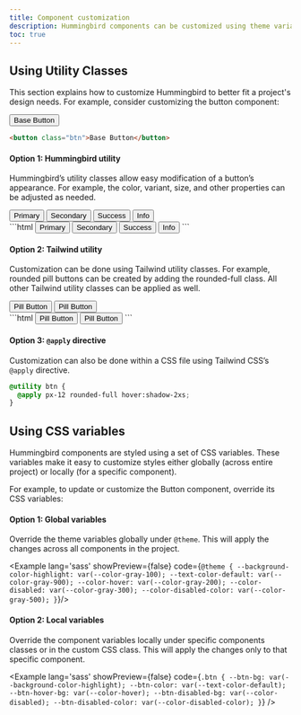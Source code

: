 ```yaml
---
title: Component customization
description: Hummingbird components can be customized using theme variables, utility classes, or custom CSS to match specific design needs.
toc: true
---
```


## Using Utility Classes

This section explains how to customize Hummingbird to better fit a project's design needs. For example, consider customizing the button component:

<button class="btn mb-4">Base Button</button>

```html
<button class="btn">Base Button</button>
```

#### Option 1: Hummingbird utility

Hummingbird’s utility classes allow easy modification of a button’s appearance. For example, the color, variant, size, and other properties can be adjusted as needed.

<div class='flex flex-wrap gap-2 mb-4'>
  <button class="btn btn-primary">Primary</button>
  <button class="btn btn-subtle-secondary">Secondary</button>
  <button class="btn btn-outline-success">Success</button>
  <button class="btn btn-text-info">Info</button>
</div>
```html
<button class="btn btn-primary">Primary</button>
<button class="btn btn-subtle-secondary">Secondary</button>
<button class="btn btn-outline-success">Success</button>
<button class="btn btn-text-info">Info</button>
```

#### Option 2: Tailwind utility

Customization can be done using Tailwind utility classes. For example, rounded pill buttons can be created by adding the rounded-full class. All other Tailwind utility classes can be applied as well.

<div class='flex flex-wrap gap-2 mb-4'>
  <button class="btn btn-primary rounded-full">Pill Button</button>
  <button class="btn btn-subtle-secondary px-12 rounded-full hover:shadow-2xs">Pill Button</button>
</div>
```html
<button class="btn btn-primary rounded-full">Pill Button</button>
<button class="btn btn-subtle-secondary px-12 rounded-full hover:shadow-2xs">Pill Button</button>
```

<h4 class='font-medium'>Option 3: <code class='text-base'>@apply</code> directive</h4>

Customization can also be done within a CSS file using Tailwind CSS’s `@apply` directive.

```css
@utility btn {
  @apply px-12 rounded-full hover:shadow-2xs;
}
```

## Using CSS variables

Hummingbird components are styled using a set of CSS variables. These variables make it easy to customize styles either globally (across entire project) or locally (for a specific component).

For example, to update or customize the Button component, override its CSS variables:

#### Option 1: Global variables

Override the theme variables globally under `@theme`. This will apply the changes across all components in the project.

<Example lang='sass' showPreview={false}
  code={`@theme {
    --background-color-highlight: var(--color-gray-100);
    --text-color-default: var(--color-gray-900);
    --color-hover: var(--color-gray-200);
    --color-disabled: var(--color-gray-300);
    --color-disabled-color: var(--color-gray-500);
  }`}/>

#### Option 2: Local variables

Override the component variables locally under specific components classes or in the custom CSS class. This will apply the changes only to that specific component.

<Example lang='sass' showPreview={false}
  code={`.btn {
    --btn-bg: var(--background-color-highlight);
    --btn-color: var(--text-color-default);
    --btn-hover-bg: var(--color-hover);
    --btn-disabled-bg: var(--color-disabled);
    --btn-disabled-color: var(--color-disabled-color);
  }`}
/>
